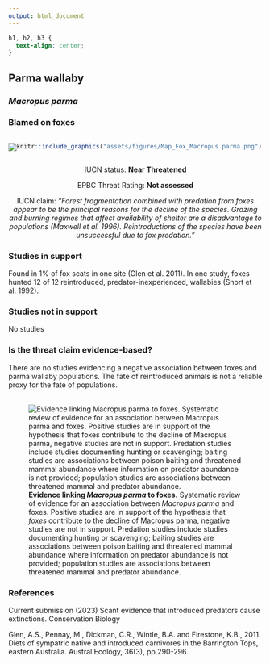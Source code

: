 ```yaml
---
output: html_document
---
```

```css
h1, h2, h3 {
  text-align: center;
}
```

## **Parma wallaby**
### *Macropus parma*
### Blamed on foxes

:::: {style="display: flex;"}

[![](assets/photos/Macropus parma.png)](https://www.inaturalist.org/photos/48283622?size=original)

::: {}

:::

::: {}
  ```r
  knitr::include_graphics("assets/figures/Map_Fox_Macropus parma.png")
  ```
:::

::::
<center>
IUCN status: **Near Threatened**

EPBC Threat Rating: **Not assessed**

IUCN claim: *"Forest fragmentation combined with predation from foxes appear to be the principal reasons for the decline of the species. Grazing and burning regimes that affect availability of shelter are a disadvantage to populations (Maxwell et al. 1996). Reintroductions of the species have been unsuccessful due to fox predation."*

</center>

### Studies in support

Found in 1% of fox scats in one site (Glen et al. 2011). In one study, foxes hunted 12 of 12 reintroduced, predator-inexperienced, wallabies (Short et al. 1992).

### Studies not in support

No studies

### Is the threat claim evidence-based?

There are no studies evidencing a negative association between  foxes and parma wallaby populations. The fate of reintroduced animals is not a reliable proxy for the fate of populations.
<br>
<br>

![**Evidence linking *Macropus parma* to foxes.** Systematic review of evidence for an association between *Macropus parma* and foxes. Positive studies are in support of the hypothesis that *foxes* contribute to the decline of Macropus parma, negative studies are not in support. Predation studies include studies documenting hunting or scavenging; baiting studies are associations between poison baiting and threatened mammal abundance where information on predator abundance is not provided; population studies are associations between threatened mammal and predator abundance.](assets/figures/Main_Evidence_Fox_Macropus parma.png)

### References

Current submission (2023) Scant evidence that introduced predators cause extinctions. Conservation Biology

Glen, A.S., Pennay, M., Dickman, C.R., Wintle, B.A. and Firestone, K.B., 2011. Diets of sympatric native and introduced carnivores in the Barrington Tops, eastern Australia. Austral Ecology, 36(3), pp.290-296.

